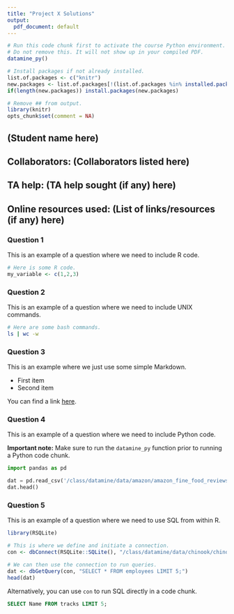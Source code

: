 ```yaml
---
title: "Project X Solutions"
output:
  pdf_document: default
---
```


```r
# Run this code chunk first to activate the course Python environment.
# Do not remove this. It will not show up in your compiled PDF.
datamine_py()

# Install packages if not already installed.
list.of.packages <- c("knitr")
new.packages <- list.of.packages[!(list.of.packages %in% installed.packages()[,"Package"])]
if(length(new.packages)) install.packages(new.packages)

# Remove ## from output.
library(knitr)
opts_chunk$set(comment = NA)
```

## (Student name here)

## Collaborators: (Collaborators listed here)
## TA help: (TA help sought (if any) here)
## Online resources used: (List of links/resources (if any) here)

### Question 1

This is an example of a question where we need to include R code.

```r
# Here is some R code.
my_variable <- c(1,2,3)
```

### Question 2

This is an example of a question where we need to include UNIX commands.

```bash
# Here are some bash commands.
ls | wc -w
```

### Question 3

This is an example where we just use some simple Markdown.

- First item
- Second item

You can find a link [here](https://datamine.purdue.edu/).

### Question 4

This is an example of a question where we need to include Python code.

**Important note:** Make sure to run the `datamine_py` function prior to running a Python code chunk.

```python
import pandas as pd

dat = pd.read_csv('/class/datamine/data/amazon/amazon_fine_food_reviews.csv')
dat.head()
```

### Question 5

This is an example of a question where we need to use SQL from within R.

```r
library(RSQLite)

# This is where we define and initiate a connection.
con <- dbConnect(RSQLite::SQLite(), "/class/datamine/data/chinook/chinook.db")

# We can then use the connection to run queries.
dat <- dbGetQuery(con, "SELECT * FROM employees LIMIT 5;")
head(dat)
```

Alternatively, you can use `con` to run SQL directly in a code chunk.

```sql
SELECT Name FROM tracks LIMIT 5;
```
